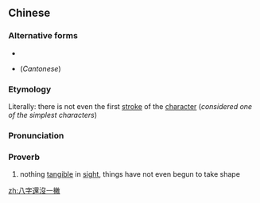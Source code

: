 {{also|八字还没一撇}}
==Chinese==
{{zh-forms|s=八字还没一撇|type=21111|character "八"|yet, still|has not|one|left-falling stroke}}

===Alternative forms===
* {{zh-l|八字還沒一撇兒}}
* {{zh-l|八字還冇一撇}} (''Cantonese'')

===Etymology===
Literally: there is not even the first [[stroke]] of the [[character]] {{zh-l|八}} (''considered one of the simplest characters'')

===Pronunciation===
{{zh-pron
|m=bāzì hái méi 一 piě
|c=baat3 zi6 waan4 mut6 jat1 pit3
|cat=prov
}}

===Proverb===
{{zh-proverb}}

# nothing [[tangible]] in [[sight]], things have not even begun to take shape

[[zh:八字還沒一撇]]